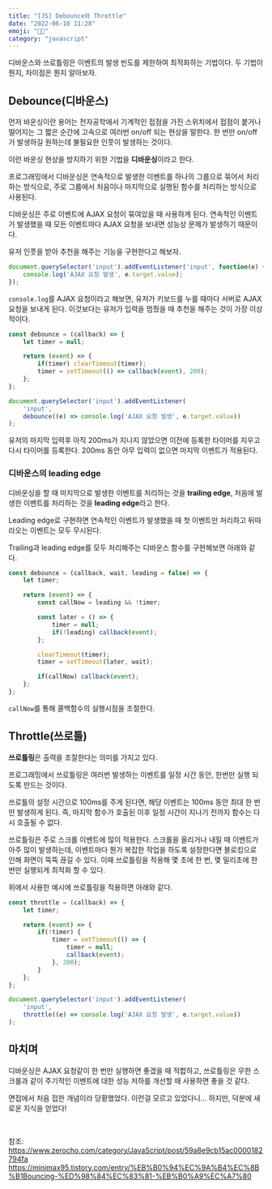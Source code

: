 ```yaml
---
title: "[JS] Debounce와 Throttle"
date: "2022-06-10 11:28"
emoji: "👂🏻"
category: "javascript"
---
```


디바운스와 쓰로틀링은 이벤트의 발생 빈도를 제한하여 최적화하는 기법이다.
두 기법이 뭔지, 차이점은 뭔지 알아보자.

## Debounce(디바운스)
먼저 바운싱이란 용어는 전자공학에서 기계적인 접점을 가진 스위치에서 접점이 붙거나 떨어지는 그 짧은 순간에 고속으로 여러번 on/off 되는 현상을 말한다.
한 번만 on/off가 발생하길 원하는데 불필요한 인풋이 발생하는 것이다.

이런 바운싱 현상을 방지하기 위한 기법을 **디바운싱**이라고 한다.

프로그래밍에서 디바운싱은 연속적으로 발생한 이벤트를 하나의 그룹으로 묶어서 처리하는 방식으로, 주로 그룹에서 처음이나 마지막으로 실행된 함수를 처리하는 방식으로 사용된다.

디바운싱은 주로 이벤트에 AJAX 요청이 묶여있을 때 사용하게 된다. 연속적인 이벤트가 발생했을 때 모든 이벤트마다 AJAX 요청을 보내면 성능상 문제가 발생하기 때문이다.

유저 인풋을 받아 추천을 해주는 기능을 구현한다고 해보자.

```js
document.querySelector('input').addEventListener('input', function(e) {
    console.log('AJAX 요청 발생', e.target.value);
});
```

`console.log`를 AJAX 요청이라고 해보면, 유저가 키보드를 누를 때마다 서버로 AJAX 요청을 보내게 된다.
이것보다는 유저가 입력을 멈췄을 때 추천을 해주는 것이 가장 이상적이다.

```js
const debounce = (callback) => {
    let timer = null;

    return (event) => {
        if(timer) clearTimeout(timer);
        timer = setTimeout(() => callback(event), 200);
    };
};

document.querySelector('input').addEventListener(
    'input',
    debounce((e) => console.log('AJAX 요청 발생', e.target.value))
);
```

유저의 마지막 입력후 아직 200ms가 지나지 않았으면 이전에 등록한 타이머를 지우고 다시 타이머를 등록한다.
200ms 동안 아무 입력이 없으면 마지막 이벤트가 적용된다.

### 디바운스의 leading edge
디바운싱을 할 때 마지막으로 발생한 이벤트를 처리하는 것을 **trailing edge**, 처음에 발생한 이벤트를 처리하는 것을 **leading edge**라고 한다.

Leading edge로 구현하면 연속적인 이벤트가 발생했을 때 첫 이벤트만 처리하고 뒤따라오는 이벤트는 모두 무시된다.

Trailing과 leading edge를 모두 처리해주는 디바운스 함수를 구현해보면 아래와 같다.

```js
const debounce = (callback, wait, leading = false) => {
    let timer;

    return (event) => {
        const callNow = leading && !timer;

        const later = () => {
            timer = null;
            if(!leading) callback(event);
        };

        clearTimeout(timer);
        timer = setTimeout(later, wait);

        if(callNow) callback(event);
    };
};
```

`callNow`를 통해 콜백함수의 실행시점을 조절한다.

## Throttle(쓰로틀)
**쓰로틀링**은 출력을 조절한다는 의미를 가지고 있다. 

프로그래밍에서 쓰로틀링은 여러번 발생하는 이벤트를 일정 시간 동안, 한번만 실행 되도록 만드는 것이다.

쓰로틀의 설정 시간으로 100ms를 주게 된다면, 해당 이벤트는 100ms 동안 최대 한 번만 발생하게 된다.
즉, 마지막 함수가 호출된 이후 일정 시간이 지나기 전까지 함수는 다시 호출될 수 없다.

쓰로틀링은 주로 스크롤 이벤트에 많이 적용한다. 스크롤을 올리거나 내릴 때 이벤트가 아주 많이 발생하는데, 이벤트마다 뭔가 복잡한 작업을 하도록 설장한다면 블로킹으로 인해 화면이 뚝뚝 끊길 수 있다.
이때 쓰로틀링을 적용해 몇 초에 한 번, 몇 밀리초에 한 번만 실행되게 최적화 할 수 있다.

위에서 사용한 예시에 쓰로틀링을 적용하면 아래와 같다.

```js
const throttle = (callback) => {
    let timer;

    return (event) => {
        if(!timer) {
            timer = setTimeout(() => {
                timer = null;
                callback(event);
            }, 200);
        }
    };
};

document.querySelector('input').addEventListener(
    'input',
    throttle((e) => console.log('AJAX 요청 발생', e.target.value))
);
```

## 마치며
디바운싱은 AJAX 요청같이 한 번만 실행하면 좋겠을 때 적합하고, 쓰로틀링은 무한 스크롤과 같이 주기적인 이벤트에 대한 성능 저하를 개선할 때 사용하면 좋을 것 같다.

면접에서 처음 접한 개념이라 당황했었다. 이런걸 모르고 있었다니... 하지만, 덕분에 새로운 지식을 얻었다!

<br/>

참조:  
<https://www.zerocho.com/category/JavaScript/post/59a8e9cb15ac0000182794fa>  
<https://minimax95.tistory.com/entry/%EB%B0%94%EC%9A%B4%EC%8B%B1Bouncing-%ED%98%84%EC%83%81-%EB%B0%A9%EC%A7%80>  
